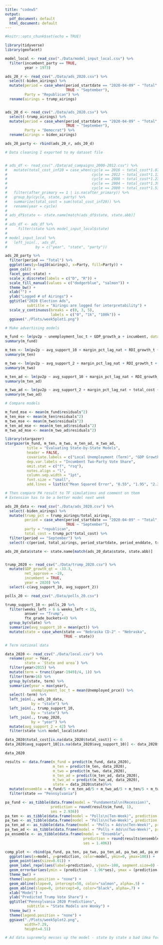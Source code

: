 ```yaml
---
title: "codew5"
output:
  pdf_document: default
  html_document: default
---
```


```r
#knitr::opts_chunk$set(echo = TRUE)

library(tidyverse)
library(geofacet)

model_local <- read_csv("./Data/model_input_local.csv") %>% 
  filter(incumbent_party == TRUE,
         year > 1973)

ads_20_r <- read_csv("./Data/ads_2020.csv") %>% 
  select(-biden_airings) %>%
  mutate(period = case_when(period_startdate == "2020-04-09" ~ "Total",
                            TRUE ~ "September"),
         Party = "Republican") %>% 
  rename(airings = trump_airings)


ads_20_d <- read_csv("./Data/ads_2020.csv") %>% 
  select(-trump_airings) %>%
  mutate(period = case_when(period_startdate == "2020-04-09" ~ "Total",
                            TRUE ~ "September"),
         Party = "Democrat") %>% 
  rename(airings = biden_airings)

ads_20_party <- rbind(ads_20_r, ads_20_d)

# Data cleaning I exported to my dataset file


# ads_df <- read_csv("./Data/ad_campaigns_2000-2012.csv") %>% 
#   mutate(total_cost_inf20 = case_when(cycle == 2016 ~ total_cost*1.078,
#                                       cycle == 2012 ~ total_cost*1.136,
#                                       cycle == 2008 ~ total_cost*1.233,
#                                       cycle == 2004 ~ total_cost*1.390,
#                                       cycle == 2000 ~ total_cost*1.535)) %>% 
#   filter(after_primary == 1 | is.na(after_primary)) %>% 
#   group_by(cycle, state, party) %>% 
#   summarize(total_cost = sum(total_cost_inf20)) %>% 
#   rename(year = cycle)
# 
# ads_df$state <- state.name[match(ads_df$state, state.abb)]
# 
# ads_df <- ads_df %>% 
#     filter(state %in% model_input_local$state)
# 
# model_input_local %>% 
#   left_join(., ads_df,
#             by = c("year", "state", "party"))

```

```r
ads_20_party %>% 
  filter(period == "Total") %>% 
  ggplot(aes(y=log10(airings), x=Party, fill=Party)) +
  geom_col() +
  facet_geo(~state) +
  scale_x_discrete(labels = c("D", "R")) +
  scale_fill_manual(values = c("dodgerblue", "salmon")) +
  theme_bw() +
  xlab("") +
  ylab("Logged # of Airings") +
  ggtitle("2020 Election Ads",
          subtitle = "Airings are logged for interpretability") +
  scale_y_continuous(breaks = c(0, 3, 5),
                     labels = c("0", "1k", "100k")) +
  ggsave("./Plots/week5plot1.png")


```

```r
# Make advertising models

m_fund <- lm(pv2p ~ unemployment_loc_t + GDP_growth_a + incumbent, data=model_local)
summary(m_fund)

m_ten <- lm(pv2p ~ avg_support_10 + margin_pct_lag_nat + RDI_growth_t + incumbent, data=model_local)
summary(m_ten)

m_two <- lm(pv2p ~ avg_support_2 + margin_pct_lag_nat + RDI_growth_t + incumbent, data=model_local)
summary(m_two)

m_ten_ad <- lm(pv2p ~ avg_support_10 + margin_pct_lag_nat + RDI_growth_t + total_cost + incumbent, data=model_local)
summary(m_ten_ad)

m_two_ad <- lm(pv2p ~ avg_support_2 + margin_pct_lag_nat + total_cost + incumbent + RDI_growth_t, data=model_local)
summary(m_two_ad)

```

```r
# Compare models

m_fund_mse <- mean(m_fund$residuals^2)
m_ten_mse <- mean(m_ten$residuals^2)
m_two_mse <- mean(m_two$residuals^2)
m_ten_ad_mse <- mean(m_ten_ad$residuals^2)
m_two_ad_mse <- mean(m_two_ad$residuals^2)

library(stargazer)
stargazer(m_fund, m_ten, m_two, m_ten_ad, m_two_ad,
          title = "Evaluating State-by-State Models",
          header = FALSE,
          covariate.labels = c("Local Unemployment (Term)", "GDP Growth (Year)", "Average Support (10-Week)", "Average Support (2-Week)", "Lagged Vote Share (National)", "RDI Growth (Term)", "Advertising Costs", "Incumbent"),
          dep.var.labels = "Incumbent Two-Party Vote Share",
          omit.stat = c("f", "rsq"),
          notes.align = "l",
          column.sep.width = "1pt",
          font.size = "small",
          add.lines = list(c("Mean Squared Error", "8.55", "1.95", "2.34", "0.25", "0.36")))
```

```r
# Then compare PA result to TF simulations and comment on them
# Extension has to be a better model next week

ads_20_data <- read_csv("./Data/ads_2020.csv") %>% 
  select(-biden_airings) %>%
  mutate(trump_pct = trump_airings/total_airings,
         period = case_when(period_startdate == "2020-04-09" ~ "Total",
                            TRUE ~ "September"),
         party = "republican",
         total_cost = trump_pct*total_cost) %>% 
  filter(period == "September") %>% 
  select(-c(period, total_airings, period_startdate, period_enddate, trump_airings, trump_pct, party))

ads_20_data$state <- state.name[match(ads_20_data$state, state.abb)]


trump_2020 <- read_csv("./Data/trump_2020.csv") %>% 
  mutate(GDP_growth_qt = -33.3,
         net_approve = -19,
         incumbent = TRUE,
         year = 2020) %>% 
  select(-c(avg_support_10, avg_support_2))

polls_20 <- read_csv("./Data/polls_20.csv")

trump_support_10 <- polls_20 %>% 
  filter(weeks_left > 6 & weeks_left < 15,
         answer == "Trump",
         fte_grade_buckets<4) %>% 
  group_by(state) %>% 
  summarize(avg_support_10 = mean(pct)) %>% 
  mutate(state = case_when(state == "Nebraska CD-2" ~ "Nebraska",
                           TRUE ~ state))

# Term national data

data_2020 <- read_csv("./Data/local.csv") %>% 
  rename(year = Year,
         state = `State and area`) %>% 
  filter(year>2015) %>% 
  mutate(term = trunc((year-1949)/4, 1)) %>% 
  filter(term>16) %>% 
  group_by(state, term) %>% 
  summarize(year = max(year),
            unemployment_loc_t = mean(Unemployed_prce)) %>% 
  select(-term) %>% 
  left_join(., ads_20_data,
            by = "state") %>% 
  left_join(., trump_support_10,
            by = "state") %>% 
  left_join(., trump_2020,
            by = "year") %>% 
  mutate(avg_support_2 = 42) %>% 
  filter(state %in% model_local$state)

data_2020$total_cost[is.na(data_2020$total_cost)] <- 0
data_2020$avg_support_10[is.na(data_2020$avg_support_10)] <- data_2020$avg_support_2

data_2020

results <- data.frame(m_fund = predict(m_fund, data_2020), 
                      m_ten = predict(m_ten, data_2020), 
                      m_two = predict(m_two, data_2020), 
                      m_ten_ad = predict(m_ten_ad, data_2020), 
                      m_two_ad = predict(m_two_ad, data_2020), 
                      state = data_2020$state)%>% 
  mutate(ensemble = m_fund/5 + m_ten_ad/5 + m_two_ad/5 + m_ten/5 + m_two/5) %>% 
  filter(state == "Pennsylvania")

pa_fund <- as_tibble(data.frame(model = "Fundamental\n(Recession)", 
                     prediction = round(results$m_fund, 1), 
                     ses = 2.936))
pa_ten <- as_tibble(data.frame(model = "Polls\n(Ten-Week)", prediction = round(results$m_ten, 1), ses = 1.426))
pa_two <- as_tibble(data.frame(model = "Polls\n(Two-Week)", prediction = round(results$m_two, 1), ses = 1.541))
pa_ten_ad <- as_tibble(data.frame(model = "Polls + Ads\n(Ten-Week)", prediction = round(results$m_ten_ad, 1), ses = 0.5209))
pa_two_ad <- as_tibble(data.frame(model = "Polls + Ads\n(Two-Week)", prediction = round(results$m_two_ad, 1), ses = 0.6107))
pa_ensemble <- as_tibble(data.frame(model = "Ensemble",
                                    prediction = round(results$ensemble, 1),
                                    ses = 1.406))

comp_plot <- rbind(pa_fund, pa_ten, pa_two, pa_ten_ad, pa_two_ad, pa_ensemble) %>% 
  ggplot(aes(x=model, y=prediction, color=model, ymin=0, ymax=100)) +
  geom_point(aes(size=0.01)) +
  geom_label_repel(aes(label=prediction), vjust=-100, segment.size=0) +
  geom_errorbar(aes(ymin = (prediction - 1.96*ses), ymax = (prediction + 1.96*ses), width=0.4, alpha=.5)) +
  theme_bw() + 
  theme(legend.position = "none") +
  geom_abline(slope=0, intercept=50, color="salmon", alpha=.5) +
  geom_abline(slope=0, intercept=0, color="black", alpha=.7) +
  xlab("Model") +
  ylab("Predicted Trump Vote Share") +
  ggtitle("Pennsylvania 2020 Predictions",
          subtitle = "State Models are Wonky") +
  theme_bw() + 
  theme(legend.position = "none") +
  ggsave("./Plots/week5plot2.png",
         width=7.29,
         height=4.51)

# Ad data supremely messes up the model - state by state a bad idea for linear regression

```

